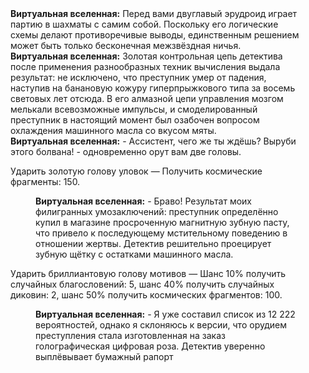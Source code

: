 {{Диалог Начало}}
:'''Виртуальная вселенная:''' Перед вами двуглавый эрудроид играет партию в шахматы с самим собой. Поскольку его логические схемы делают противоречивые выводы, единственным решением может быть только бесконечная межзвёздная ничья.
:'''Виртуальная вселенная:''' Золотая контрольная цепь детектива после применения разнообразных техник вычисления выдала результат: не исключено, что преступник умер от падения, наступив на банановую кожуру гиперпрыжкового типа за восемь световых лет отсюда. В его алмазной цепи управления мозгом мелькали всевозможные импульсы, и смоделированный преступник в настоящий момент был озабочен вопросом охлаждения машинного масла со вкусом мяты.
:'''Виртуальная вселенная:''' - Ассистент, чего же ты ждёшь? Выруби этого болвана! - одновременно орут вам две головы.
:{{Диалог|Звезда}} Ударить золотую голову уловок &mdash; Получить космические фрагменты: 150.
::'''Виртуальная вселенная:''' - Браво! Результат моих филигранных умозаключений: преступник определённо купил в магазине просроченную магнитную зубную пасту, что привело к последующему мстительному поведению в отношении жертвы. Детектив решительно проецирует зубную щётку с остатками машинного масла.
:{{Диалог|Звезда}} Ударить бриллиантовую голову мотивов &mdash; Шанс 10% получить случайных благословений: 5, шанс 40% получить случайных диковин: 2, шанс 50% получить космических фрагментов: 100.
::'''Виртуальная вселенная:''' - Я уже составил список из 12 222 вероятностей, однако я склоняюсь к версии, что орудием преступления стала изготовленная на заказ голографическая цифровая роза. Детектив уверенно выплёвывает бумажный рапорт
{{Диалог Конец}}